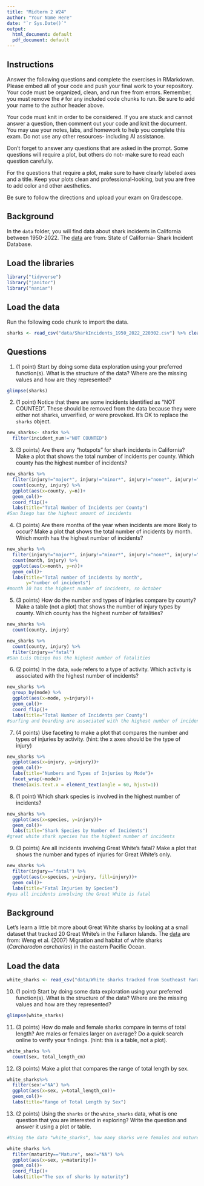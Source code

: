 ```yaml
---
title: "Midterm 2 W24"
author: "Your Name Here"
date: "`r Sys.Date()`"
output:
  html_document: default
  pdf_document: default
---
```


## Instructions
Answer the following questions and complete the exercises in RMarkdown. Please embed all of your code and push your final work to your repository. Your code must be organized, clean, and run free from errors. Remember, you must remove the `#` for any included code chunks to run. Be sure to add your name to the author header above. 

Your code must knit in order to be considered. If you are stuck and cannot answer a question, then comment out your code and knit the document. You may use your notes, labs, and homework to help you complete this exam. Do not use any other resources- including AI assistance.  

Don't forget to answer any questions that are asked in the prompt. Some questions will require a plot, but others do not- make sure to read each question carefully.  

For the questions that require a plot, make sure to have clearly labeled axes and a title. Keep your plots clean and professional-looking, but you are free to add color and other aesthetics.  

Be sure to follow the directions and upload your exam on Gradescope.    

## Background
In the `data` folder, you will find data about shark incidents in California between 1950-2022. The [data](https://catalog.data.gov/dataset/shark-incident-database-california-56167) are from: State of California- Shark Incident Database.   

## Load the libraries
```r
library("tidyverse")
library("janitor")
library("naniar")
```

## Load the data
Run the following code chunk to import the data.
```r
sharks <- read_csv("data/SharkIncidents_1950_2022_220302.csv") %>% clean_names()
```

## Questions
1. (1 point) Start by doing some data exploration using your preferred function(s). What is the structure of the data? Where are the missing values and how are they represented?  
```r
glimpse(sharks)
```

2. (1 point) Notice that there are some incidents identified as "NOT COUNTED". These should be removed from the data because they were either not sharks, unverified, or were provoked. It's OK to replace the `sharks` object.
```r
new_sharks<- sharks %>% 
  filter(incident_num!="NOT COUNTED")
```

3. (3 points) Are there any "hotspots" for shark incidents in California? Make a plot that shows the total number of incidents per county. Which county has the highest number of incidents?
```r
new_sharks %>% 
  filter(injury!="major*", injury!="minor*", injury!="none*", injury!="fatal*") %>% 
  count(county, injury) %>% 
  ggplot(aes(x=county, y=n))+
  geom_col()+
  coord_flip()+
  labs(title="Total Number of Incidents per County")
#San Diego has the highest amount of incidents
```

4. (3 points) Are there months of the year when incidents are more likely to occur? Make a plot that shows the total number of incidents by month. Which month has the highest number of incidents?  
```r
new_sharks %>% 
  filter(injury!="major*", injury!="minor*", injury!="none*", injury!="fatal*") %>% 
  count(month, injury) %>% 
  ggplot(aes(x=month, y=n))+
  geom_col()+
  labs(title="Total number of incidents by month",
       y="number of incidents")
#month 10 has the highest number of incidents, so October
```

5. (3 points) How do the number and types of injuries compare by county? Make a table (not a plot) that shows the number of injury types by county. Which county has the highest number of fatalities?  
```r
new_sharks %>% 
  count(county, injury)
```


```r
new_sharks %>% 
  count(county, injury) %>% 
  filter(injury=="fatal")
#San Luis Obispo has the highest number of fatalities
```

6. (2 points) In the data, `mode` refers to a type of activity. Which activity is associated with the highest number of incidents?
```r
new_sharks %>% 
  group_by(mode) %>% 
  ggplot(aes(x=mode, y=injury))+
  geom_col()+
  coord_flip()+
  labs(title="Total Number of Incidents per County")
#surfing and boarding are associated with the highest number of incidents
```

7. (4 points) Use faceting to make a plot that compares the number and types of injuries by activity. (hint: the x axes should be the type of injury) 
```r
new_sharks %>% 
  ggplot(aes(x=injury, y=injury))+
  geom_col()+
  labs(title="Numbers and Types of Injuries by Mode")+
  facet_wrap(~mode)+
  theme(axis.text.x = element_text(angle = 60, hjust=1))
```

8. (1 point) Which shark species is involved in the highest number of incidents?  
```r
new_sharks %>% 
  ggplot(aes(x=species, y=injury))+
  geom_col()+
  labs(title="Shark Species by Number of Incidents")
#great white shark species has the highest number of incidents
```

9. (3 points) Are all incidents involving Great White's fatal? Make a plot that shows the number and types of injuries for Great White's only.  
```r
new_sharks %>% 
  filter(injury=="fatal") %>% 
  ggplot(aes(x=species, y=injury, fill=injury))+
  geom_col()+
  labs(title="Fatal Injuries by Species")
#yes all incidents involving the Great White is fatal
```

## Background
Let's learn a little bit more about Great White sharks by looking at a small dataset that tracked 20 Great White's in the Fallaron Islands. The [data](https://link.springer.com/article/10.1007/s00227-007-0739-4) are from: Weng et al. (2007) Migration and habitat of white sharks (_Carcharodon carcharias_) in the eastern Pacific Ocean.

## Load the data
```r
white_sharks <- read_csv("data/White sharks tracked from Southeast Farallon Island, CA, USA, 1999 2004.csv", na = c("?", "n/a")) %>% clean_names()
```

10. (1 point) Start by doing some data exploration using your preferred function(s). What is the structure of the data? Where are the missing values and how are they represented?
```r
glimpse(white_sharks)
```

11. (3 points) How do male and female sharks compare in terms of total length? Are males or females larger on average? Do a quick search online to verify your findings. (hint: this is a table, not a plot).  
```r
white_sharks %>% 
  count(sex, total_length_cm)
```

12. (3 points) Make a plot that compares the range of total length by sex.
```r
white_sharks%>% 
  filter(sex!="NA") %>% 
  ggplot(aes(x=sex, y=total_length_cm))+
  geom_col()+
  labs(title="Range of Total Length by Sex")
```

13. (2 points) Using the `sharks` or the `white_sharks` data, what is one question that you are interested in exploring? Write the question and answer it using a plot or table.  
```r
#Using the data "white_sharks", how many sharks were females and mature

white_sharks %>% 
  filter(maturity=="Mature", sex!="NA") %>% 
  ggplot(aes(x=sex, y=maturity))+
  geom_col()+
  coord_flip()+
  labs(title="The sex of sharks by maturity")
```

